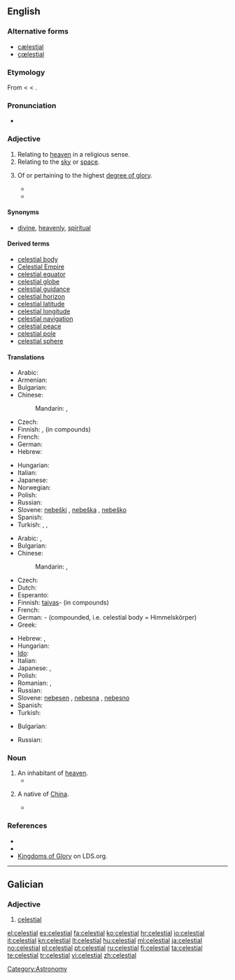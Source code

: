 {{wikipedia|dab=celestial}}
==English==

===Alternative forms===
* [[cælestial]]
* [[cœlestial]]

===Etymology===
From {{etyl|ML.}} {{term|caelestialis|lang=la}} < {{etyl|la}} {{term|caelestis|lang=la}} < {{term|caelum||sky, heaven|lang=la}}.

===Pronunciation===
* {{audio|En-us-celestial.ogg|Audio (US)}}

===Adjective===
{{en-adj|-}}

# Relating to [[heaven]] in a religious sense.
# Relating to the [[sky]] or [[space]].
# {{Mormonism}} Of or pertaining to the highest [[degree of glory]].
#* {{quote-journal |year=1974 |date=February |title=A Sure Trumpet Sound: Quotations from President Lee |journal=Ensign |url=http://www.lds.org/ldsorg/v/index.jsp?vgnextoid=2354fccf2b7db010VgnVCM1000004d82620aRCRD&locale=0&sourceId=32c93219c786b010VgnVCM1000004d82620a____&hideNav=1 |page=77
|passage=We are now living and obeying '''celestial''' laws that will make us candidates for '''celestial''' glory.}}
#* {{quote-journal |year=1997 |date=November |author=Richard J. Maynes |title=A Celestial Connection to Your Teenage Years |journal=Ensign |url=http://www.lds.org/ldsorg/v/index.jsp?vgnextoid=2354fccf2b7db010VgnVCM1000004d82620aRCRD&locale=0&sourceId=38c057b60090c010VgnVCM1000004d82620a____&hideNav=1 |page=30
|passage=How will you make it through your teenage years spiritually prepared for your '''celestial''' future? How will you connect your '''celestial''' goals with your everyday life?}}

====Synonyms====
* {{sense|Relating to heaven in a religious sense}} [[divine]], [[heavenly]], [[spiritual]]

====Derived terms====
* [[celestial body]]
* [[Celestial Empire]]
* [[celestial equator]]
* [[celestial globe]]
* [[celestial guidance]]
* [[celestial horizon]]
* [[celestial latitude]]
* [[celestial longitude]]
* [[celestial navigation]]
* [[celestial peace]]
* [[celestial pole]]
* [[celestial sphere]]

====Translations====
{{trans-top|relating to heaven (religious)}}
* Arabic: {{t|ar|سماوي|tr=samaawiy}}
* Armenian: {{t|hy|երկնային|tr=erknayin|sc=Armn}}
* Bulgarian: {{t|bg|небесен|tr=nebésen}}
* Chinese:
*: Mandarin: {{t-|cmn|天國|alt=天國的|sc=Hani}},  {{t-|cmn|天国|alt=天国的|tr=tiānguó-de|sc=Hani}}
* Czech: {{t-|cs|nebeský|m}}
* Finnish: {{t-|fi|taivaallinen}}, {{t|fi|taivas-}} (in compounds)
* French: {{t+|fr|céleste}}
* German: {{t-|de|himmlisch}}
* Hebrew: {{t|he|שמיימי|m|tr=Shmey'mi|sc=Hebr}}
{{trans-mid}}
* Hungarian: {{t+|hu|mennyei}}
* Italian: {{t+|it|celeste}}
* Japanese: {{t+|ja|天国|alt=天国の|tr=てんごくの, tengoku-no}}
* Norwegian: {{t|no|himmelsk}}
* Polish: {{t|pl|niebiański}}
* Russian: {{t|ru|небесный|tr=nebésnyj}}
* Slovene: [[nebeški]] {{m}}, [[nebeška]] {{f}}, [[nebeško]] {{n}}
* Spanish: {{t+|es|celestial}}
* Turkish: {{t+|tr|kutsal}},  {{t|tr|tanrısal}},  {{t|tr|semavi}}
{{trans-bottom}}

{{trans-top|relating to sky}}
* Arabic: {{t|ar|سماوي|tr=samaawiy}},  {{t|ar|سماوية|f|tr=samaawíyya}}
* Bulgarian: {{t|bg|небесен|tr=nebésen}}
* Chinese:
*: Mandarin: {{t-|cmn|天|alt=天的|tr=tiān-de|sc=Hani}}, {{t-|cmn|天空|alt=天空的|tr=tiānkōng-de|sc=Hani}}
* Czech: {{t-|cs|nebeský|m}}
* Dutch: {{t+|nl|hemels}}
* Esperanto: {{t-|eo|ĉiela|xs=Esperanto}}
* Finnish: [[taivas]]- (in compounds)
* French: {{t+|fr|céleste}}
* German: {{t-|de|Himmels}}- (compounded, i.e. celestial body = Himmelskörper)
* Greek: {{t+|el|ουράνιος|m}}
{{trans-mid}}
* Hebrew: {{t|he|שמימי|m|tr=shmeimy}},  {{t|he|שמימית|f|tr=shmeimyt}}
* Hungarian: {{t+|hu|égi}}
* [[Ido]]: {{t+|io|cielala|xs=Ido}}
* Italian: {{t+|it|celeste}}
* Japanese: {{t+|ja|空|alt=空の|tr=そらの, sora-no}},  {{t-|ja|天空|alt=天空の|tr=てんくうの, tenkū-no}}
* Polish: {{t|pl|niebiański}}
* Romanian: {{t|ro|ceresc|m|n}}, {{t|ro|cerească|f}}
* Russian: {{t|ru|небесный|tr=nebésnyj}}
* Slovene: [[nebesen]] {{m}}, [[nebesna]] {{f}}, [[nebesno]] {{n}}
* Spanish: {{t+|es|celestial}}
* Turkish: {{t|tr|semavi}}
{{trans-bottom}}

{{trans-top|of or pertaining to the highest degree of glory.}}
* Bulgarian: {{t+|bg|славен|tr=sláven}}
{{trans-mid}}
* Russian: {{t+|ru|славный|tr=slávnyj}}
{{trans-bottom}}

===Noun===
{{en-noun}}

# An inhabitant of [[heaven]].
#* {{quote-book |year=1913 |author=Horace Coffin Stanton |title=Telepathy of the Celestial World |url=http://books.google.com/books?id=UZQuAAAAYAAJ&printsec=titlepage#PPR10,M1 |page=x
|passage=For the '''celestials''' communicate by the psychic dispatch. Scriptures prove that. }}
# {{context|sometimes|capitalized}} A native of [[China]].
#* {{quote-book |year=1897 |author=Joseph Llewelyn Thomas |title=Journeys Among the Gentle Japs in the Summer of 1895 |chapter=The North Pacific |url=http://books.google.com/books?id=y5pFAAAAIAAJ&printsec=titlepage#PPA23,M1 |page=23
|passage=Three '''celestials''' died during the voyage, and, in accordance with the contract, their remains were embalmed and carried on to China.}}

===References===
* {{R:Webster 1913}}
* {{R:OED2}}
* [http://www.lds.org/ldsorg/v/index.jsp?vgnextoid=bbd508f54922d010VgnVCM1000004d82620aRCRD&locale=0&sourceId=d1ef9daac5d98010VgnVCM1000004d82620a____ Kingdoms of Glory] on LDS.org.

[[Category:Astronomy]]

----

==Galician==

===Adjective===
{{gl-adj|f=celestial|pl=celestiais}}

# [[#English|celestial]]

[[el:celestial]]
[[es:celestial]]
[[fa:celestial]]
[[ko:celestial]]
[[hr:celestial]]
[[io:celestial]]
[[it:celestial]]
[[kn:celestial]]
[[lt:celestial]]
[[hu:celestial]]
[[ml:celestial]]
[[ja:celestial]]
[[no:celestial]]
[[pl:celestial]]
[[pt:celestial]]
[[ru:celestial]]
[[fi:celestial]]
[[ta:celestial]]
[[te:celestial]]
[[tr:celestial]]
[[vi:celestial]]
[[zh:celestial]]